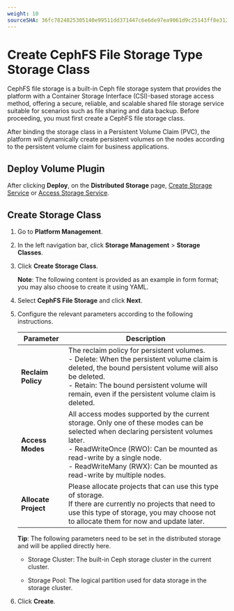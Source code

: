 ```yaml
---
weight: 10
sourceSHA: 36fc7824825305140e99511dd371447c6e6de97ea9061d9c25143ff8e31206d4
---
```


# Create CephFS File Storage Type Storage Class

CephFS file storage is a built-in Ceph file storage system that provides the platform with a Container Storage Interface (CSI)-based storage access method, offering a secure, reliable, and scalable shared file storage service suitable for scenarios such as file sharing and data backup. Before proceeding, you must first create a CephFS file storage class.

After binding the storage class in a Persistent Volume Claim (PVC), the platform will dynamically create persistent volumes on the nodes according to the persistent volume claim for business applications.

## Deploy Volume Plugin

After clicking **Deploy**, on the **Distributed Storage** page, [Create Storage Service](/storage/storagesystem_ceph/installation/create_service_stand.mdx) or [Access Storage Service](/storage/storagesystem_ceph/functions/access_storage_service.mdx).

## Create Storage Class

1. Go to **Platform Management**.

2. In the left navigation bar, click **Storage Management** > **Storage Classes**.

3. Click **Create Storage Class**.

   **Note**: The following content is provided as an example in form format; you may also choose to create it using YAML.

4. Select **CephFS File Storage** and click **Next**.

5. Configure the relevant parameters according to the following instructions.

   | Parameter        | Description                                                                                                            |
   |------------------|-----------------------------------------------------------------------------------------------------------------------|
   | **Reclaim Policy**   | The reclaim policy for persistent volumes.<br />- Delete: When the persistent volume claim is deleted, the bound persistent volume will also be deleted.<br />- Retain: The bound persistent volume will remain, even if the persistent volume claim is deleted.                         |
   | **Access Modes** | All access modes supported by the current storage. Only one of these modes can be selected when declaring persistent volumes later.<br />- ReadWriteOnce (RWO): Can be mounted as read-write by a single node.<br />- ReadWriteMany (RWX): Can be mounted as read-write by multiple nodes. |
   | **Allocate Project** | Please allocate projects that can use this type of storage.<br />If there are currently no projects that need to use this type of storage, you may choose not to allocate them for now and update later.                                                  |

   **Tip**: The following parameters need to be set in the distributed storage and will be applied directly here.

   - Storage Cluster: The built-in Ceph storage cluster in the current cluster.

   - Storage Pool: The logical partition used for data storage in the storage cluster.

6. Click **Create**.
